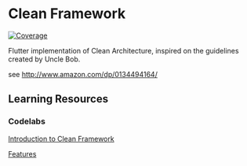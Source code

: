 # Clean Framework

[![Coverage](https://codecov.io/gh/MattHamburger/clean_framework/branch/main/graph/badge.svg)](https://codecov.io/gh/MattHamburger/clean_framework)

Flutter implementation of Clean Architecture, inspired on the guidelines created by Uncle Bob.

see http://www.amazon.com/dp/0134494164/

## Learning Resources

### Codelabs

[Introduction to Clean Framework](https://izj7qqsm1dorsnetlz95uq-on.drv.tw/codelabs/clean-framework-introduction/)

[Features](https://izj7qqsm1dorsnetlz95uq-on.drv.tw/codelabs/clean-framework-features/)